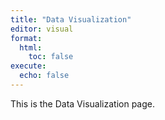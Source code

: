 ```yaml
---
title: "Data Visualization"
editor: visual
format:
  html:
    toc: false
execute:
  echo: false
---
```


This is the Data Visualization page.
